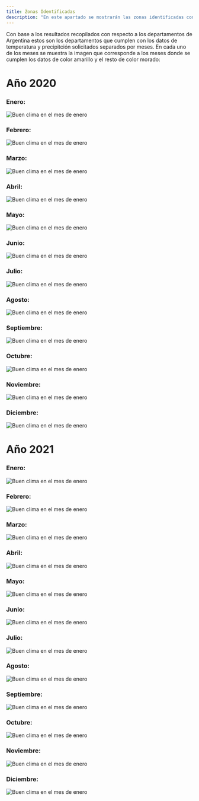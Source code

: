 ```yaml
---
title: Zonas Identificadas
description: "En este apartado se mostrarán las zonas identificadas con mejor cloma de Argentina."
---
```


Con base a los resultados recopilados con respecto a los departamentos de Argentina estos son los departamentos que cumplen con los datos de temperatura y precipitción solicitados separados por meses.
En cada uno de los meses se muestra la imagen que corresponde a los meses donde se cumplen los datos de color amarillo y el resto de color morado:

# Año 2020

### Enero:
![](/2020/buenClima-2020-01.png "Buen clima en el mes de enero")
### Febrero:
![](/2020/buenClima-2020-02.png "Buen clima en el mes de enero")
### Marzo:
![](/2020/buenClima-2020-03.png "Buen clima en el mes de enero")
### Abril:
![](/2020/buenClima-2020-04.png "Buen clima en el mes de enero")
### Mayo:
![](/2020/buenClima-2020-05.png "Buen clima en el mes de enero")
### Junio:
![](/2020/buenClima-2020-06.png "Buen clima en el mes de enero")
### Julio:
![](/2020/buenClima-2020-07.png "Buen clima en el mes de enero")
### Agosto:
![](/2020/buenClima-2020-08.png "Buen clima en el mes de enero")
### Septiembre:
![](/2020/buenClima-2020-09.png "Buen clima en el mes de enero")
### Octubre:
![](/2020/buenClima-2020-10.png "Buen clima en el mes de enero")
### Noviembre:
![](/2020/buenClima-2020-11.png "Buen clima en el mes de enero")
### Diciembre:
![](/2020/buenClima-2020-12.png "Buen clima en el mes de enero")


# Año 2021

### Enero:
![](/2021/buenClima-2021-01.png "Buen clima en el mes de enero")
### Febrero:
![](/2021/buenClima-2021-02.png "Buen clima en el mes de enero")
### Marzo:
![](/2021/buenClima-2021-03.png "Buen clima en el mes de enero")
### Abril:
![](/2021/buenClima-2021-04.png "Buen clima en el mes de enero")
### Mayo:
![](/2021/buenClima-2021-05.png "Buen clima en el mes de enero")
### Junio:
![](/2021/buenClima-2021-06.png "Buen clima en el mes de enero")
### Julio:
![](/2021/buenClima-2021-07.png "Buen clima en el mes de enero")
### Agosto:
![](/2021/buenClima-2021-08.png "Buen clima en el mes de enero")
### Septiembre:
![](/2021/buenClima-2021-09.png "Buen clima en el mes de enero")
### Octubre:
![](/2021/buenClima-2021-10.png "Buen clima en el mes de enero")
### Noviembre:
![](/2021/buenClima-2021-11.png "Buen clima en el mes de enero")
### Diciembre:
![](/2021/buenClima-2021-12.png "Buen clima en el mes de enero")
